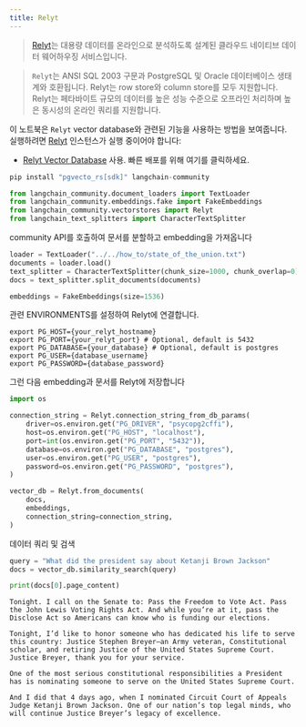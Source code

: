 ```yaml
---
title: Relyt
---
```


>[Relyt](https://docs.relyt.cn/docs/vector-engine/use/)는 대용량 데이터를 온라인으로 분석하도록 설계된 클라우드 네이티브 데이터 웨어하우징 서비스입니다.

>`Relyt`는 ANSI SQL 2003 구문과 PostgreSQL 및 Oracle 데이터베이스 생태계와 호환됩니다. Relyt는 row store와 column store를 모두 지원합니다. Relyt는 페타바이트 규모의 데이터를 높은 성능 수준으로 오프라인 처리하며 높은 동시성의 온라인 쿼리를 지원합니다.

이 노트북은 `Relyt` vector database와 관련된 기능을 사용하는 방법을 보여줍니다.
실행하려면 [Relyt](https://docs.relyt.cn/) 인스턴스가 실행 중이어야 합니다:

- [Relyt Vector Database](https://docs.relyt.cn/docs/vector-engine/use/) 사용. 빠른 배포를 위해 여기를 클릭하세요.

```python
pip install "pgvecto_rs[sdk]" langchain-community
```

```python
from langchain_community.document_loaders import TextLoader
from langchain_community.embeddings.fake import FakeEmbeddings
from langchain_community.vectorstores import Relyt
from langchain_text_splitters import CharacterTextSplitter
```

community API를 호출하여 문서를 분할하고 embedding을 가져옵니다

```python
loader = TextLoader("../../how_to/state_of_the_union.txt")
documents = loader.load()
text_splitter = CharacterTextSplitter(chunk_size=1000, chunk_overlap=0)
docs = text_splitter.split_documents(documents)

embeddings = FakeEmbeddings(size=1536)
```

관련 ENVIRONMENTS를 설정하여 Relyt에 연결합니다.

```
export PG_HOST={your_relyt_hostname}
export PG_PORT={your_relyt_port} # Optional, default is 5432
export PG_DATABASE={your_database} # Optional, default is postgres
export PG_USER={database_username}
export PG_PASSWORD={database_password}
```

그런 다음 embedding과 문서를 Relyt에 저장합니다

```python
import os

connection_string = Relyt.connection_string_from_db_params(
    driver=os.environ.get("PG_DRIVER", "psycopg2cffi"),
    host=os.environ.get("PG_HOST", "localhost"),
    port=int(os.environ.get("PG_PORT", "5432")),
    database=os.environ.get("PG_DATABASE", "postgres"),
    user=os.environ.get("PG_USER", "postgres"),
    password=os.environ.get("PG_PASSWORD", "postgres"),
)

vector_db = Relyt.from_documents(
    docs,
    embeddings,
    connection_string=connection_string,
)
```

데이터 쿼리 및 검색

```python
query = "What did the president say about Ketanji Brown Jackson"
docs = vector_db.similarity_search(query)
```

```python
print(docs[0].page_content)
```

```output
Tonight. I call on the Senate to: Pass the Freedom to Vote Act. Pass the John Lewis Voting Rights Act. And while you’re at it, pass the Disclose Act so Americans can know who is funding our elections.

Tonight, I’d like to honor someone who has dedicated his life to serve this country: Justice Stephen Breyer—an Army veteran, Constitutional scholar, and retiring Justice of the United States Supreme Court. Justice Breyer, thank you for your service.

One of the most serious constitutional responsibilities a President has is nominating someone to serve on the United States Supreme Court.

And I did that 4 days ago, when I nominated Circuit Court of Appeals Judge Ketanji Brown Jackson. One of our nation’s top legal minds, who will continue Justice Breyer’s legacy of excellence.
```